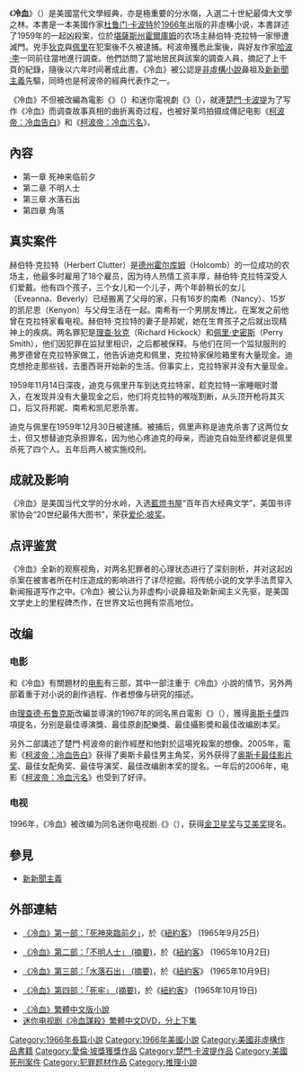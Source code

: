 {{Unreferenced|time=2019-02-04T12:58:57+00:00}}
{{noteTA
|T=zh-hans:冷血; zh-hk:冷血; zh-tw:冷血;
|G1=Show
|1=zh-hans:杜鲁门·卡波特; zh-hk:楚門·卡波提; zh-tw:楚門·柯波帝;
|2=zh-hans:卡波特; zh-hk:卡波提; zh-tw:卡波提;
|3=zh-hans:杜鲁门; zh-hk:楚門; zh-tw:楚門;
|4=zh-hans:卡波特; zh-hk:冷血字傳; zh-tw:柯波帝：冷血告白;
|5=zh-hans:声名狼藉; zh-hant:聲名狼藉; zh-tw:柯波帝：冷血污名;
}}

{{otheruses|subject=楚門·柯波帝於1966年出版的小說|冷血| disambig=}}
{{Infobox Book
| name          = 冷血
| title_orig    = ''In Cold Blood: A True Account of a Multiple Murder and Its Consequences''
| translator    = 楊月蓀 (繁體中文版)
| image         = In Cold Blood-Truman Capote.jpg
| image_caption = 
| author        = [[楚門·柯波帝|楚門·柯波帝]]
| illustrator   = 
| cover_artist  = 
| country       = [[美國|美國]]
| language      = [[英文|英文]]
| series        = 
| genre         = [[非虛構小說|非虛構]]/[[文學|文學]]
| publisher     = Vintage
| release_date  = [[1966年文學|1966]]
| media_type    = 印刷 ([[精裝本|精裝]]/[[平裝本|平裝]])、[[電子書|電子書]]
| pages         = 343頁 (平裝版)
| isbn          = ISBN 0-679-74558-0 (平裝版)<br>ISBN 9789573264453 (繁體中文版)
| oclc= 28710511
| preceded_by   = 
| followed_by   = 
}}
《'''冷血'''》（{{lang-en|''In Cold Blood''}}）是美國當代文學經典，亦是極重要的分水嶺，入選二十世紀最偉大文學之林。本書是一本美國作家[[杜鲁门·卡波特|杜鲁门·卡波特]]於[[1966年文學|1966年]]出版的非虛構小说，本書詳述了1959年的一起凶殺案，位於[[堪薩斯州|堪薩斯州]][[霍爾庫姆|霍爾庫姆]]的农场主赫伯特·克拉特一家慘遭滅門。兇手[[理查·希柯克|狄克]]與[[貝利·史密斯|佩里]]在犯案後不久被逮捕。柯波帝獲悉此案後，與好友作家[[哈波·李|哈波·李]]一同前往當地進行調查。他們訪問了當地居民與該案的調查人員，摘記了上千頁的紀錄，隨後以六年时间著成此書。《冷血》被公認是[[非虛構小說|非虛構小說]]鼻祖及[[新新聞主義|新新聞主義]]先驅，同時也是柯波帝的經典代表作之一。

《冷血》不但被改編為電影《{{link-en|冷血殺手|In Cold Blood (film)}}》（{{lang|en|In Cold Blood (film)}}）和迷你電視劇《{{link-en|冷血謀殺|In Cold Blood (miniseries)}}》（{{lang|en|In Cold Blood (miniseries)}}），就連[[楚門·卡波提|楚門·卡波提]]为了写作《冷血》而调查故事真相的曲折离奇过程，也被好莱坞拍摄成傳記电影《[[柯波帝：冷血告白|柯波帝：冷血告白]]》和《[[柯波帝：冷血污名|柯波帝：冷血污名]]》。

==內容==
*第一章 死神来临前夕
*第二章 不明人士
*第三章 水落石出
*第四章 角落

==真实案件==
赫伯特·克拉特（Herbert Clutter）是[[德克薩斯州|德州]][[霍尔库姆|霍尔库姆]]（Holcomb）的一位成功的农场主，他最多时雇用了18个雇员，因为待人热情工资丰厚，赫伯特·克拉特深受人们爱戴。他有四个孩子，三个女儿和一个儿子，两个年龄稍长的女儿（Eveanna、Beverly）已经搬离了父母的家，只有16岁的南希（Nancy）、15岁的凯尼恩（Kenyon）与父母生活在一起。南希有一个男朋友博比，在案发之前他曾在克拉特家看电视。赫伯特·克拉特的妻子是邦妮，她在生育孩子之后就出现精神上的疾病。两名罪犯是[[理查·希柯克|理查·狄克]]（Richard Hickock）和[[佩里·史密斯|佩里·史密斯]]（Perry Smith），他们因犯罪在监狱里相识，之后都被保释。与他们在同一个监狱服刑的弗罗德曾在克拉特家做工，他告诉迪克和佩里，克拉特家保险箱里有大量现金。迪克想抢走那些钱，去墨西哥开始新的生活。但事实上，克拉特家并没有大量现金。 

1959年11月14日深夜，迪克与佩里开车到达克拉特家，趁克拉特一家睡眠时潜入，在发现并没有大量现金之后，他们将克拉特的喉咙割断，从头顶开枪将其灭口，后又将邦妮、南希和凯尼恩杀害。

迪克与佩里在1959年12月30日被逮捕。被捕后，佩里声称是迪克杀害了这两位女士，但又想替迪克承担罪名，因为他心疼迪克的母亲，而迪克自始至终都说是佩里杀死了四个人。五年后两人被实施绞刑。

==成就及影响==

《冷血》是美国当代文学的分水岭，入选[[藍燈书屋|藍燈书屋]]“百年百大经典文学”，美国书评家协会“20世纪最伟大图书”，荣获[[爱伦·坡奖|爱伦·坡奖]]。

==点评鉴赏==
《冷血》全新的观察视角，对两名犯罪者的心理状态进行了深刻剖析，并对这起凶杀案在被害者所在村庄造成的影响进行了详尽挖掘。将传统小说的文学手法贯穿入新闻报道写作之中。《冷血》被公认为非虚构小说鼻祖及新新闻主义先驱，是美国文学史上的里程碑杰作，在世界文坛也拥有崇高地位。

==改编==

===电影===
和《冷血》有關題材的[[电影|电影]]有三部，其中一部注重于《冷血》小說的情节，另外两部着重于对小说的創作過程、作者想像与研究的描述。

由[[理查德·布鲁克斯|理查德·布鲁克斯]]改編並導演的1967年的同名黑白電影《{{link-en|冷血殺手|In Cold Blood (film)}}》（{{lang|en|In Cold Blood (film)}}），獲得[[奥斯卡獎|奥斯卡獎]]四項提名，分别是最佳導演獎、最佳原創配樂獎、最佳攝影奬和最佳改编剧本奖。

另外二部講述了楚門·柯波帝的創作經歷和他對於這場兇殺案的想像。2005年，電影《[[柯波帝：冷血告白|柯波帝：冷血告白]]》获得了奥斯卡最佳男主角奖，另外获得了[[奥斯卡最佳影片奖|奥斯卡最佳影片奖]]、最佳女配角奖、最佳导演奖、最佳改编剧本奖的提名。一年后的2006年，电影《[[柯波帝：冷血污名|柯波帝：冷血污名]]》也受到了好评。

===电视===
1996年，《冷血》被改编为同名迷你电视剧《{{link-en|冷血謀殺|In Cold Blood (miniseries)}}》（{{lang|en|In Cold Blood (miniseries)}}），获得[[金卫星奖|金卫星奖]]与[[艾美奖|艾美奖]]提名。

== 參見 ==
* [[新新聞主義|新新聞主義]]

== 外部連結 ==
* {{en}}[http://www.newyorker.com/archive/1965/09/25/1965_09_25_057_TNY_CARDS_000280568 《冷血》第一部：「死神來臨前夕」]{{Wayback|url=http://www.newyorker.com/archive/1965/09/25/1965_09_25_057_TNY_CARDS_000280568 |date=20091012223052 }}，於《[[紐約客|紐約客]]》 (1965年9月25日)
* {{en}}[http://www.newyorker.com/archive/1965/10/02/1965_10_02_057_TNY_CARDS_000281034 《冷血》第二部：「不明人士」 (摘要)]{{Wayback|url=http://www.newyorker.com/archive/1965/10/02/1965_10_02_057_TNY_CARDS_000281034 |date=20090307025352 }}，於《[[紐約客|紐約客]]》 (1965年10月2日)
* {{en}}[http://www.newyorker.com/archive/1965/10/09/1965_10_09_058_TNY_CARDS_000280684 《冷血》第三部：「水落石出」 (摘要)]{{Wayback|url=http://www.newyorker.com/archive/1965/10/09/1965_10_09_058_TNY_CARDS_000280684 |date=20090528094909 }}，於《[[紐約客|紐約客]]》 (1965年10月9日)
* {{en}}[http://www.newyorker.com/archive/1965/10/16/1965_10_16_062_TNY_CARDS_000281542 《冷血》第四部：「死牢」 (摘要)]{{Wayback|url=http://www.newyorker.com/archive/1965/10/16/1965_10_16_062_TNY_CARDS_000281542 |date=20090325101322 }}，於《[[紐約客|紐約客]]》 (1965年10月19日)
* [https://web.archive.org/web/20151115044305/http://www.books.com.tw/products/0010428002 《冷血》繁體中文版小說]
* [https://www.ivideo.com.tw/rent_video/video_detail.asp?film_id=31049 迷你电视剧《冷血謀殺》繁體中文DVD，分上下集]{{Wayback|url=https://www.ivideo.com.tw/rent_video/video_detail.asp?film_id=31049 |date=20160201045157 }}

[[Category:1966年長篇小說|Category:1966年長篇小說]]
[[Category:1966年美國小說|Category:1966年美國小說]]
[[Category:美國非虛構作品書籍|Category:美國非虛構作品書籍]]
[[Category:愛倫·坡獎獲獎作品|Category:愛倫·坡獎獲獎作品]]
[[Category:楚門·卡波提作品|Category:楚門·卡波提作品]]
[[Category:美國死刑案件|Category:美國死刑案件]]
[[Category:犯罪题材作品|Category:犯罪题材作品]]
[[Category:推理小說|Category:推理小說]]